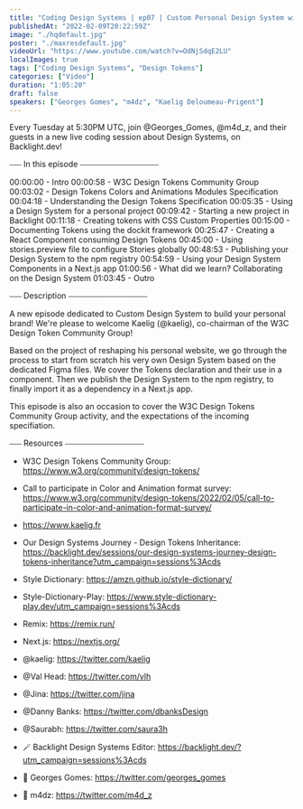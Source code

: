 ```yaml
---
title: "Coding Design Systems | ep07 | Custom Personal Design System with Kaelig"
publishedAt: "2022-02-09T20:22:59Z"
image: "./hqdefault.jpg"
poster: "./maxresdefault.jpg"
videoUrl: "https://www.youtube.com/watch?v=OdNjSdqE2LU"
localImages: true
tags: ["Coding Design Systems", "Design Tokens"]
categories: ["Video"]
duration: "1:05:20"
draft: false
speakers: ["Georges Gomes", "m4dz", "Kaelig Deloumeau-Prigent"]
---
```


Every Tuesday at 5:30PM UTC, join @Georges_Gomes, @m4d_z, and their guests in a new live coding session about Design Systems, on Backlight.dev!

⎯⎯⎯ In this episode ⎯⎯⎯⎯⎯⎯⎯⎯⎯⎯⎯⎯⎯⎯⎯⎯⎯⎯⎯⎯

00:00:00 - Intro
00:00:58 - W3C Design Tokens Community Group
00:03:02 - Design Tokens Colors and Animations Modules Specification
00:04:18 - Understanding the Design Tokens Specification
00:05:35 - Using a Design System for a personal project
00:09:42 - Starting a new project in Backlight
00:11:18 - Creating tokens with CSS Custom Properties
00:15:00 - Documenting Tokens using the dockit framework
00:25:47 - Creating a React Component consuming Design Tokens
00:45:00 - Using stories.preview file to configure Stories globally
00:48:53 - Publishing your Design System to the npm registry
00:54:59 - Using your Design System Components in a Next.js app
01:00:56 - What did we learn? Collaborating on the Design System
01:03:45 - Outro

⎯⎯⎯ Description ⎯⎯⎯⎯⎯⎯⎯⎯⎯⎯⎯⎯⎯⎯⎯⎯⎯⎯⎯⎯

A new episode dedicated to Custom Design System to build your personal brand! We're please to welcome Kaelig (@kaelig), co-chairman of the W3C Design Token Community Group!

Based on the project of reshaping his personal website, we go through the process to start from scratch his very own Design System based on the dedicated Figma files. We cover the Tokens declaration and their use in a component. Then we publish the Design System to the npm registry, to finally import it as a dependency in a Next.js app.

This episode is also an occasion to cover the W3C Design Tokens Community Group activity, and the expectations of the incoming specifiation.

⎯⎯⎯ Resources ⎯⎯⎯⎯⎯⎯⎯⎯⎯⎯⎯⎯⎯⎯⎯⎯⎯⎯⎯⎯

- W3C Design Tokens Community Group: https://www.w3.org/community/design-tokens/
- Call to participate in Color and Animation format survey: https://www.w3.org/community/design-tokens/2022/02/05/call-to-participate-in-color-and-animation-format-survey/

- https://www.kaelig.fr

- Our Design Systems Journey - Design Tokens Inheritance: https://backlight.dev/sessions/our-design-systems-journey-design-tokens-inheritance?utm_campaign=sessions%3Acds

- Style Dictionary: https://amzn.github.io/style-dictionary/
- Style-Dictionary-Play: https://www.style-dictionary-play.dev/utm_campaign=sessions%3Acds
- Remix: https://remix.run/
- Next.js: https://nextjs.org/

- @kaelig: https://twitter.com/kaelig
- @Val Head: https://twitter.com/vlh
- @Jina: https://twitter.com/jina
- @Danny Banks: https://twitter.com/dbanksDesign
- @Saurabh: https://twitter.com/saura3h

- 🪄 Backlight Design Systems Editor: https://backlight.dev/?utm_campaign=sessions%3Acds
- 🐥 Georges Gomes: https://twitter.com/georges_gomes
- 🐥 m4dz: https://twitter.com/m4d_z

